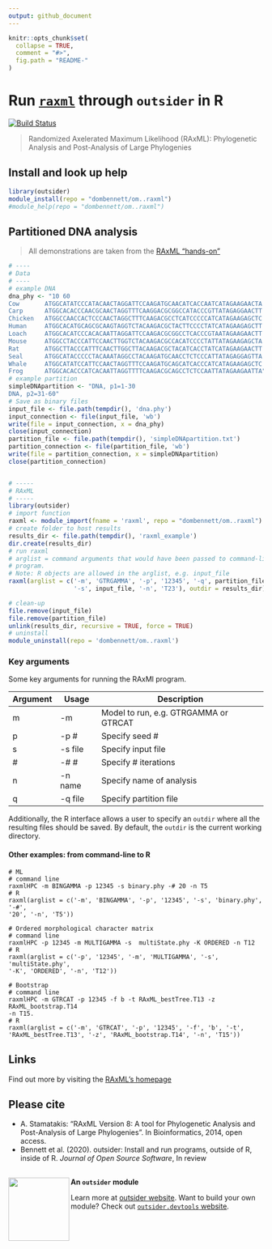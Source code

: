 ```yaml
---
output: github_document
---
```

<!--
The README should be used to describe the program. It acts like the homepage of
your module.

Edit README.Rmd not README.md. The .Rmd file can be knitted to parse real-code
examples and show their output in the .md file.

To knit, use devtools::build_readme() or outsider.devtools::build()

Edit the template to describe your program: how to install, import and run;
run exemplary, small demonstrations; present key arguments; provide links and
references to the program that the module wraps.

Learn more about markdown and Rmarkdown:
https://daringfireball.net/projects/markdown/syntax
https://rmarkdown.rstudio.com/
-->

```r
knitr::opts_chunk$set(
  collapse = TRUE,
  comment = "#>",
  fig.path = "README-"
)
```

# Run [`raxml`](https://cme.h-its.org/exelixis/web/software/raxml/index.html) through `outsider` in R
[![Build Status](https://travis-ci.org/DomBennett/om..raxml.svg?branch=master)](https://travis-ci.org/DomBennett/om..raxml)

> Randomized Axelerated Maximum Likelihood (RAxML): Phylogenetic Analysis and
Post-Analysis of Large Phylogenies


<!-- Install information -->
## Install and look up help

```r
library(outsider)
module_install(repo = "dombennett/om..raxml")
#module_help(repo = "dombennett/om..raxml")
```

<!-- Detailed examples -->
## Partitioned DNA analysis

> All demonstrations are taken from the
[RAxML "hands-on"](https://cme.h-its.org/exelixis/web/software/raxml/hands_on.html)

```r

# ----
# Data
# ----
# example DNA
dna_phy <- "10 60
Cow       ATGGCATATCCCATACAACTAGGATTCCAAGATGCAACATCACCAATCATAGAAGAACTA
Carp      ATGGCACACCCAACGCAACTAGGTTTCAAGGACGCGGCCATACCCGTTATAGAGGAACTT
Chicken   ATGGCCAACCACTCCCAACTAGGCTTTCAAGACGCCTCATCCCCCATCATAGAAGAGCTC
Human     ATGGCACATGCAGCGCAAGTAGGTCTACAAGACGCTACTTCCCCTATCATAGAAGAGCTT
Loach     ATGGCACATCCCACACAATTAGGATTCCAAGACGCGGCCTCACCCGTAATAGAAGAACTT
Mouse     ATGGCCTACCCATTCCAACTTGGTCTACAAGACGCCACATCCCCTATTATAGAAGAGCTA
Rat       ATGGCTTACCCATTTCAACTTGGCTTACAAGACGCTACATCACCTATCATAGAAGAACTT
Seal      ATGGCATACCCCCTACAAATAGGCCTACAAGATGCAACCTCTCCCATTATAGAGGAGTTA
Whale     ATGGCATATCCATTCCAACTAGGTTTCCAAGATGCAGCATCACCCATCATAGAAGAGCTC
Frog      ATGGCACACCCATCACAATTAGGTTTTCAAGACGCAGCCTCTCCAATTATAGAAGAATTA"
# example partition
simpleDNApartition <- "DNA, p1=1-30
DNA, p2=31-60"
# Save as binary files
input_file <- file.path(tempdir(), 'dna.phy')
input_connection <- file(input_file, 'wb')
write(file = input_connection, x = dna_phy)
close(input_connection)
partition_file <- file.path(tempdir(), 'simpleDNApartition.txt')
partition_connection <- file(partition_file, 'wb')
write(file = partition_connection, x = simpleDNApartition)
close(partition_connection)


# -----
# RAxML
# -----
library(outsider)
# import function
raxml <- module_import(fname = 'raxml', repo = "dombennett/om..raxml")
# create folder to host results
results_dir <- file.path(tempdir(), 'raxml_example')
dir.create(results_dir)
# run raxml
# arglist = command arguments that would have been passed to command-line
# program.
# Note: R objects are allowed in the arglist, e.g. input_file
raxml(arglist = c('-m', 'GTRGAMMA', '-p', '12345', '-q', partition_file,
                  '-s', input_file, '-n', 'T23'), outdir = results_dir)
```

```r
# clean-up
file.remove(input_file)
file.remove(partition_file)
unlink(results_dir, recursive = TRUE, force = TRUE)
# uninstall
module_uninstall(repo = 'dombennett/om..raxml')
```

### Key arguments

Some key arguments for running the RAxMl program.

|Argument|Usage|Description|
|--------|-----|-----------|
|m       |-m  |Model to run, e.g. GTRGAMMA or GTRCAT|
|p    |-p #  |Specify seed #|
|s|-s file|Specify input file|
|#|-# #|Specify # iterations|
|n|-n name|Specify name of analysis|
|q|-q file|Specify partition file|

Additionally, the R interface allows a user to specify an `outdir` where all the
resulting files should be saved. By default, the `outdir` is the current
working directory.

#### Other examples: from command-line to R

```
# ML
# command line
raxmlHPC -m BINGAMMA -p 12345 -s binary.phy -# 20 -n T5
# R
raxml(arglist = c('-m', 'BINGAMMA', '-p', '12345', '-s', 'binary.phy', '-#',
'20', '-n', 'T5'))

# Ordered morphological character matrix
# command line
raxmlHPC -p 12345 -m MULTIGAMMA -s  multiState.phy -K ORDERED -n T12
# R
raxml(arglist = c('-p', '12345', '-m', 'MULTIGAMMA', '-s', 'multiState.phy',
'-K', 'ORDERED', '-n', 'T12'))

# Bootstrap
# command line
raxmlHPC -m GTRCAT -p 12345 -f b -t RAxML_bestTree.T13 -z RAxML_bootstrap.T14
-n T15.
# R
raxml(arglist = c('-m', 'GTRCAT', '-p', '12345', '-f', 'b', '-t',
'RAxML_bestTree.T13', '-z', 'RAxML_bootstrap.T14', '-n', 'T15'))
```

## Links

Find out more by visiting the
[RAxML's homepage](https://cme.h-its.org/exelixis/web/software/raxml/index.html)

## Please cite

* A. Stamatakis: "RAxML Version 8: A tool for Phylogenetic Analysis and
Post-Analysis of Large Phylogenies". In Bioinformatics, 2014, open access.
* Bennett et al. (2020). outsider: Install and run programs, outside of R,
inside of R. *Journal of Open Source Software*, In review


<!-- Footer -->
---

<img align="left" width="120" height="125" src="https://raw.githubusercontent.com/AntonelliLab/outsider/master/logo.png">

**An `outsider` module**

Learn more at [outsider website](https://antonellilab.github.io/outsider/). Want to build your own module? Check out [`outsider.devtools` website](https://antonellilab.github.io/outsider.devtools/).
